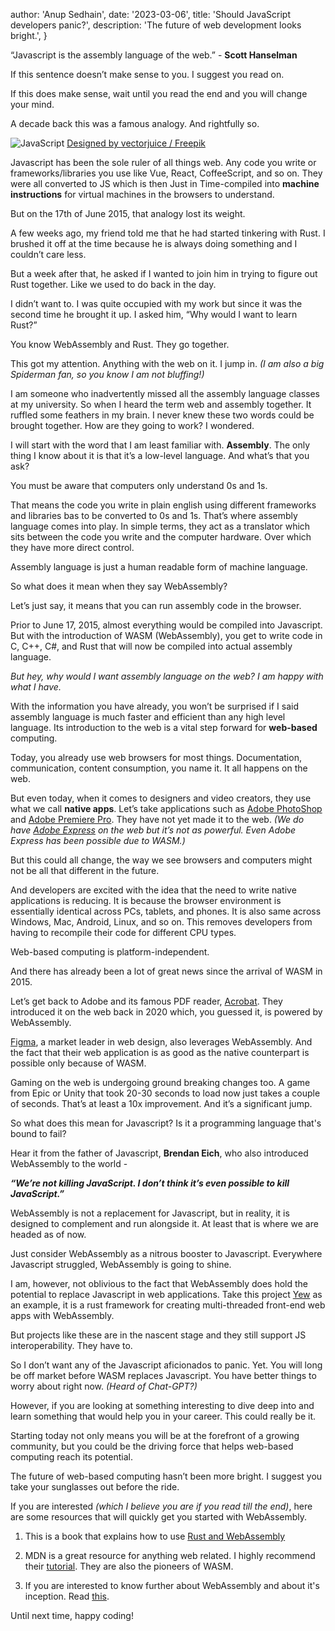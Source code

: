 
  author: 'Anup Sedhain',
  date: '2023-03-06',
  title: 'Should JavaScript developers panic?',
  description:
    'The future of web development looks bright.',
}


“Javascript is the assembly language of the web.” - **Scott Hanselman**

If this sentence doesn’t make sense to you. I suggest you read on.

If this does make sense, wait until you read the end and you will change your mind.

A decade back this was a famous analogy. And rightfully so.

<Image src={javascript} alt="JavaScript" />
<a href="http://www.freepik.com">Designed by vectorjuice / Freepik</a>

Javascript has been the sole ruler of all things web. Any code you write or frameworks/libraries you use like Vue, React, CoffeeScript, and so on. They were all converted to JS which is then Just in Time-compiled into **machine instructions** for virtual machines in the browsers to understand.

But on the 17th of June 2015, that analogy lost its weight.

A few weeks ago, my friend told me that he had started tinkering with Rust. I brushed it off at the time because he is always doing something and I couldn’t care less.

But a week after that, he asked if I wanted to join him in trying to figure out Rust together. Like we used to do back in the day.

I didn’t want to. I was quite occupied with my work but since it was the second time he brought it up. I asked him, “Why would I want to learn Rust?”

You know WebAssembly and Rust. They go together.

This got my attention. Anything with the web on it. I jump in. *(I am also a big Spiderman fan, so you know I am not bluffing!)*

I am someone who inadvertently missed all the assembly language classes at my university. So when I heard the term web and assembly together. It ruffled some feathers in my brain. I never knew these two words could be brought together. How are they going to work? I wondered.

I will start with the word that I am least familiar with. **Assembly**. The only thing I know about it is that it’s a low-level language. And what’s that you ask?

You must be aware that computers only understand 0s and 1s.

That means the code you write in plain english using different frameworks and libraries bas to be converted to 0s and 1s. That’s where assembly language comes into play. In simple terms, they act as a translator which sits between the code you write and the computer hardware. Over which they have more direct control.

Assembly language is just a human readable form of machine language.

So what does it mean when they say WebAssembly?

Let’s just say, it means that you can run assembly code in the browser.

Prior to June 17, 2015, almost everything would be compiled into Javascript. But with the introduction of WASM (WebAssembly), you get to write code in C, C++, C#, and Rust that will now be compiled into actual assembly language.

*But hey, why would I want assembly language on the web? I am happy with what I have.*

With the information you have already, you won’t be surprised if I said assembly language is much faster and efficient than any high level language. Its introduction to the web is a vital step forward for **web-based** computing.

Today, you already use web browsers for most things. Documentation, communication, content consumption, you name it. It all happens on the web.

But even today, when it comes to designers and video creators, they use what we call **native apps**. Let’s take applications such as [Adobe PhotoShop](https://www.adobe.com/products/photoshop.html) and [Adobe Premiere Pro](https://www.adobe.com/products/premiere.html). They have not yet made it to the web. *(We do have [Adobe Express](https://www.adobe.com/express/) on the web but it’s not as powerful. Even Adobe Express has been possible due to WASM.)*

But this could all change, the way we see browsers and computers might not be all that different in the future.

And developers are excited with the idea that the need to write native applications is reducing. It is because the browser environment is essentially identical across PCs, tablets, and phones. It is also same across Windows, Mac, Android, Linux, and so on. This removes developers from having to recompile their code for different CPU types.

Web-based computing is platform-independent.

And there has already been a lot of great news since the arrival of WASM in 2015.

Let’s get back to Adobe and its famous PDF reader, [Acrobat](https://blog.developer.adobe.com/acrobat-on-the-web-powered-by-webassembly-782385e4947e). They introduced it on the web back in 2020 which, you guessed it, is powered by WebAssembly.

[Figma](https://www.figma.com/), a market leader in web design, also leverages WebAssembly. And the fact that their web application is as good as the native counterpart is possible only because of WASM.

Gaming on the web is undergoing ground breaking changes too. A game from Epic or Unity that took 20-30 seconds to load now just takes a couple of seconds. That’s at least a 10x improvement. And it’s a significant jump.

So what does this mean for Javascript? Is it a programming language that's bound to fail?

Hear it from the father of Javascript, **Brendan Eich**, who also introduced WebAssembly to the world -

***“We’re not killing JavaScript. I don’t think it’s even possible to kill JavaScript.”***

WebAssembly is not a replacement for Javascript, but in reality, it is designed to complement and run alongside it. At least that is where we are headed as of now.

Just consider WebAssembly as a nitrous booster to Javascript. Everywhere Javascript struggled, WebAssembly is going to shine.

I am, however, not oblivious to the fact that WebAssembly does hold the potential to replace Javascript in web applications. Take this project [Yew](https://github.com/yewstack/yew) as an example, it is a rust framework for creating multi-threaded front-end web apps with WebAssembly.

But projects like these are in the nascent stage and they still support JS interoperability. They have to.

So I don’t want any of the Javascript aficionados to panic. Yet. You will long be off market before WASM replaces Javascript. You have better things to worry about right now. *(Heard of Chat-GPT?)*

However, if you are looking at something interesting to dive deep into and learn something that would help you in your career. This could really be it.

Starting today not only means you will be at the forefront of a growing community, but you could be the driving force that helps web-based computing reach its potential.

The future of web-based computing hasn’t been more bright. I suggest you take your sunglasses out before the ride.

If you are interested *(which I believe you are if you read till the end)*, here are some resources that will quickly get you started with WebAssembly.

1. This is a book that explains how to use [Rust and WebAssembly](https://rustwasm.github.io/book/why-rust-and-webassembly.html)

2. MDN is a great resource for anything web related. I highly recommend their [tutorial](https://developer.mozilla.org/en-US/docs/WebAssembly). They are also the pioneers of WASM.

3. If you are interested to know further about WebAssembly and about it's inception. Read [this](https://medium.com/javascript-scene/what-is-webassembly-the-dawn-of-a-new-era-61256ec5a8f6).

Until next time, happy coding!
